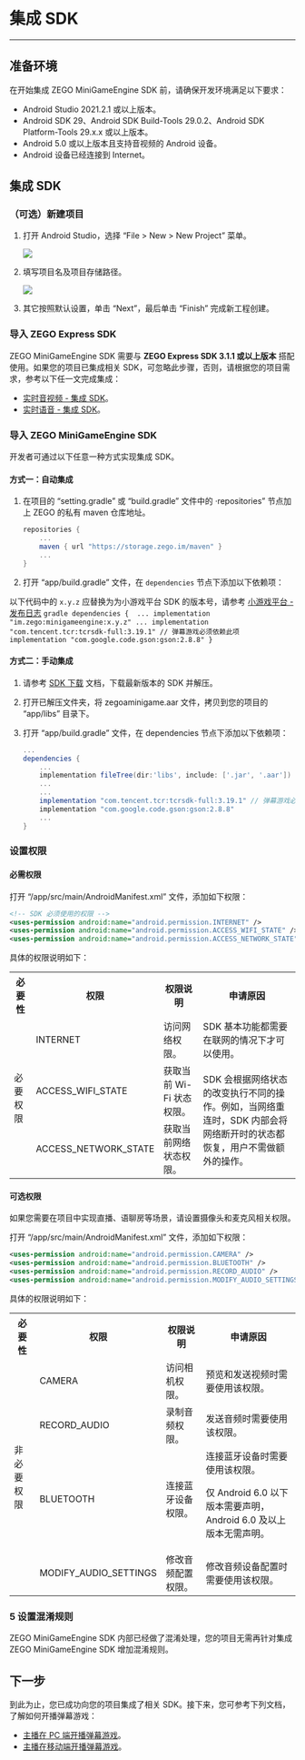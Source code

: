 # 集成 SDK

- - -

## 准备环境

在开始集成 ZEGO MiniGameEngine SDK 前，请确保开发环境满足以下要求：
- Android Studio 2021.2.1 或以上版本。
- Android SDK 29、Android SDK Build-Tools 29.0.2、Android SDK Platform-Tools 29.x.x 或以上版本。
- Android 5.0 或以上版本且支持音视频的 Android 设备。
- Android 设备已经连接到 Internet。

## 集成 SDK

### （可选）新建项目

<Accordion title="此步骤以如何创建新项目为例，如果是集成到已有项目，可忽略此步。" defaultOpen="false">

1. 打开 Android Studio，选择 “File > New > New Project” 菜单。

    <Frame width="512" height="auto" caption=""><img src="https://storage.zego.im/sdk-doc/Pics/Android/ExpressSDK/Integration/android_new_project.png" /></Frame>

2. 填写项目名及项目存储路径。

    <Frame width="512" height="auto" caption=""><img src="https://storage.zego.im/sdk-doc/Pics/MiniGames/empty_activity.jpeg" /></Frame>

3. 其它按照默认设置，单击 “Next”，最后单击 “Finish” 完成新工程创建。

</Accordion>


###  导入 ZEGO Express SDK

ZEGO MiniGameEngine SDK 需要与 **ZEGO Express SDK 3.1.1 或以上版本** 搭配使用。如果您的项目已集成相关 SDK，可忽略此步骤，否则，请根据您的项目需求，参考以下任一文完成集成：

- [实时音视频 - 集成 SDK](https://doc-zh.zego.im/article/195)。
- [实时语音 - 集成 SDK](https://doc-zh.zego.im/article/3575)。

###  导入 ZEGO MiniGameEngine SDK

开发者可通过以下任意一种方式实现集成 SDK。

#### 方式一：自动集成

1. 在项目的 “setting.gradle” 或 “build.gradle” 文件中的 ·repositories” 节点加上 ZEGO 的私有 maven 仓库地址。

    ```gradle
    repositories {
        ...
        maven { url "https://storage.zego.im/maven" }
        ...
    }
    ```

2. 打开 “app/build.gradle” 文件，在 `dependencies` 节点下添加以下依赖项：

  以下代码中的 `x.y.z` 应替换为为小游戏平台 SDK 的版本号，请参考 [小游戏平台 - 发布日志](../Overview/release%20notes.mdx)
    ```gradle
    dependencies { 
        ...
        implementation "im.zego:minigameengine:x.y.z"
        ...
        implementation "com.tencent.tcr:tcrsdk-full:3.19.1" // 弹幕游戏必须依赖此项
        implementation "com.google.code.gson:gson:2.8.8"
    }
    ```

#### 方式二：手动集成

1. 请参考 [SDK 下载](../download.mdx) 文档，下载最新版本的 SDK 并解压。

2. 打开已解压文件夹，将 zegoaminigame.aar 文件，拷贝到您的项目的 “app/libs” 目录下。

3. 打开 “app/build.gradle” 文件，在 dependencies 节点下添加以下依赖项：

    ```groovy
    ...
    dependencies { 
        ...
        implementation fileTree(dir:'libs', include: ['.jar', '.aar'])
        ...
        ...
        implementation "com.tencent.tcr:tcrsdk-full:3.19.1" // 弹幕游戏必须依赖此项
        implementation "com.google.code.gson:gson:2.8.8"
        ...
    }
    ```

###  设置权限

#### 必需权限

打开 “/app/src/main/AndroidManifest.xml” 文件，添加如下权限：

```xml
<!-- SDK 必须使用的权限 -->
<uses-permission android:name="android.permission.INTERNET" />
<uses-permission android:name="android.permission.ACCESS_WIFI_STATE" />
<uses-permission android:name="android.permission.ACCESS_NETWORK_STATE" />
```

具体的权限说明如下：

<table>
  
<tbody><tr>
<th>必要性</th>
<th>权限</th>
<th>权限说明</th>
<th>申请原因</th>
</tr>
<tr>
<td rowspan="3">必要权限</td>
<td>INTERNET</td>
<td>访问网络权限。</td>
<td>SDK 基本功能都需要在联网的情况下才可以使用。</td>
</tr>
<tr>
<td>ACCESS_WIFI_STATE</td>
<td>获取当前 Wi-Fi 状态权限。</td>
<td rowspan="2">SDK 会根据网络状态的改变执行不同的操作。例如，当网络重连时，SDK 内部会将网络断开时的状态都恢复，用户不需做额外的操作。</td>
</tr>
<tr>
<td>ACCESS_NETWORK_STATE</td>
<td>获取当前网络状态权限。</td>
</tr>
</tbody></table>

#### 可选权限

如果您需要在项目中实现直播、语聊房等场景，请设置摄像头和麦克风相关权限。

打开 “/app/src/main/AndroidManifest.xml” 文件，添加如下权限：

```xml
<uses-permission android:name="android.permission.CAMERA" />
<uses-permission android:name="android.permission.BLUETOOTH" />
<uses-permission android:name="android.permission.RECORD_AUDIO" />
<uses-permission android:name="android.permission.MODIFY_AUDIO_SETTINGS" />
```

具体的权限说明如下：

<table>
  
<tbody><tr>
<th>必要性</th>
<th>权限</th>
<th>权限说明</th>
<th>申请原因</th>
</tr>
<tr>
<td rowspan="4">非必要权限</td>
<td>CAMERA</td>
<td>访问相机权限。</td>
<td>预览和发送视频时需要使用该权限。</td>
</tr>
<tr>
<td>RECORD_AUDIO</td>
<td>录制音频权限。</td>
<td>发送音频时需要使用该权限。</td>
</tr>
<tr>
<td>BLUETOOTH</td>
<td>连接蓝牙设备权限。</td>
<td>连接蓝牙设备时需要使用该权限。<Warning title="注意"><p>仅 Android 6.0 以下版本需要声明，Android 6.0 及以上版本无需声明。</p></Warning></td>
</tr>
<tr>
<td>MODIFY_AUDIO_SETTINGS</td>
<td>修改音频配置权限。</td>
<td>修改音频设备配置时需要使用该权限。</td>
</tr>
</tbody></table>


### 5 设置混淆规则

ZEGO MiniGameEngine SDK 内部已经做了混淆处理，您的项目无需再针对集成 ZEGO MiniGameEngine SDK 增加混淆规则。


## 下一步


到此为止，您已成功向您的项目集成了相关 SDK。接下来，您可参考下列文档，了解如何开播弹幕游戏：

- [主播在 PC 端开播弹幕游戏](./DamakuGamesQuickStart/Live%20streaming%20games%20on%20PC.mdx)。
- [主播在移动端开播弹幕游戏](./DamakuGamesQuickStart/Live%20streaming%20games%20on%20mobile.mdx)。
